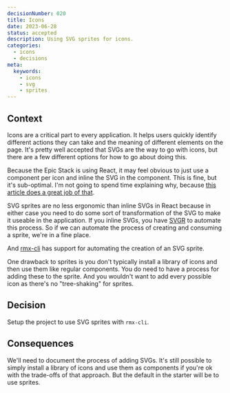 ```yaml
---
decisionNumber: 020
title: Icons
date: 2023-06-28 
status: accepted
description: Using SVG sprites for icons.
categories:
  - icons
  - decisions
meta:
  keywords:  
    - icons
    - svg 
    - sprites
---
```

## Context

Icons are a critical part to every application. It helps users quickly identify
different actions they can take and the meaning of different elements on the
page. It's pretty well accepted that SVGs are the way to go with icons, but
there are a few different options for how to go about doing this.

Because the Epic Stack is using React, it may feel obvious to just use a
component per icon and inline the SVG in the component. This is fine, but it's
sub-optimal. I'm not going to spend time explaining why, because
[this article does a great job of that](https://benadam.me/thoughts/react-svg-sprites/).

SVG sprites are no less ergonomic than inline SVGs in React because in either
case you need to do some sort of transformation of the SVG to make it useable in
the application. If you inline SVGs, you have [SVGR](https://react-svgr.com/) to
automate this process. So if we can automate the process of creating and
consuming a sprite, we're in a fine place.

And [rmx-cli](https://github.com/kiliman/rmx-cli) has support for automating the
creation of an SVG sprite.

One drawback to sprites is you don't typically install a library of icons and
then use them like regular components. You do need to have a process for adding
these to the sprite. And you wouldn't want to add every possible icon as there's
no "tree-shaking" for sprites.

## Decision

Setup the project to use SVG sprites with `rmx-cli`.

## Consequences

We'll need to document the process of adding SVGs. It's still possible to simply
install a library of icons and use them as components if you're ok with the
trade-offs of that approach. But the default in the starter will be to use
sprites.
